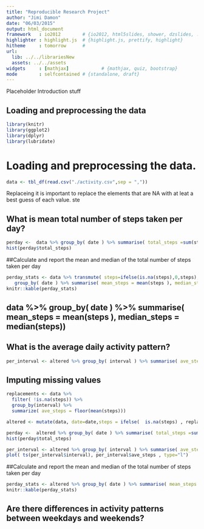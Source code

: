 ```yaml
---
title: "Reproducible Research Project"
author: "Jimi Damon"
date: "06/03/2015"
output: html_document
framework   : io2012        # {io2012, html5slides, shower, dzslides, ...}
highlighter : highlight.js  # {highlight.js, prettify, highlight}
hitheme     : tomorrow      # 
url:
  lib: ../../librariesNew
  assets: ../../assets
widgets     : [mathjax]            # {mathjax, quiz, bootstrap}
mode        : selfcontained # {standalone, draft}
---
```


Placeholder Introduction stuff

## Loading and preprocessing the data

```r
library(knitr)
library(ggplot2)
library(dplyr)
library(lubridate)
```

# Loading and preprocessing the data.

```r
data <- tbl_df(read.csv("./activity.csv",sep = ","))
```

Replaceing  it is important to replace the elements that are NA with 
at leat a best guess of each value.
ste


## What is mean total number of steps taken per day?

```r
perday <-  data %>% group_by( date ) %>% summarise( total_steps =sum(steps,na.rm=T ))
hist(perday$total_steps)
```
##Calculate and report the mean and median of the total number of steps taken per day
```r
perday_stats <- data %>% transmute( steps=ifelse(is.na(steps),0,steps), date=date,interval=interval) %>%
   group_by( date ) %>% summarise( mean_steps = mean(steps ), median_steps = median(steps)) 
knitr::kable(perday_stats)
```

## data %>% group_by( date ) %>% summarise( mean_steps = mean(steps ), median_steps = median(steps))

## What is the average daily activity pattern?
```r
per_interval <- altered %>% group_by( interval ) %>% summarise( ave_steps = mean(steps ))

```


## Imputing missing values


```r
replacements <- data %>%
  filter( !is.na(steps)) %>% 
  group_by(interval) %>% 
  summarize( ave_steps = floor(mean(steps)))
```


```r
altered <- mutate(data, date=date,steps = ifelse(  is.na(steps) , replacements[which( interval == replacements$interval )]$ave_steps, steps))
```

```r
perday <-  altered %>% group_by( date ) %>% summarise( total_steps =sum(steps ))
hist(perday$total_steps)
```

```r
per_interval <- altered %>% group_by( interval ) %>% summarise( ave_steps = mean(steps ))
plot( ts(per_interval$interval), per_interval$ave_steps , type="l")
```

##Calculate and report the mean and median of the total number of steps taken per day
```r
perday_stats <- altered %>% group_by( date ) %>% summarise( mean_steps = mean(steps ), median_steps = median(steps))
knitr::kable(perday_stats)
```



## Are there differences in activity patterns between weekdays and weekends?

